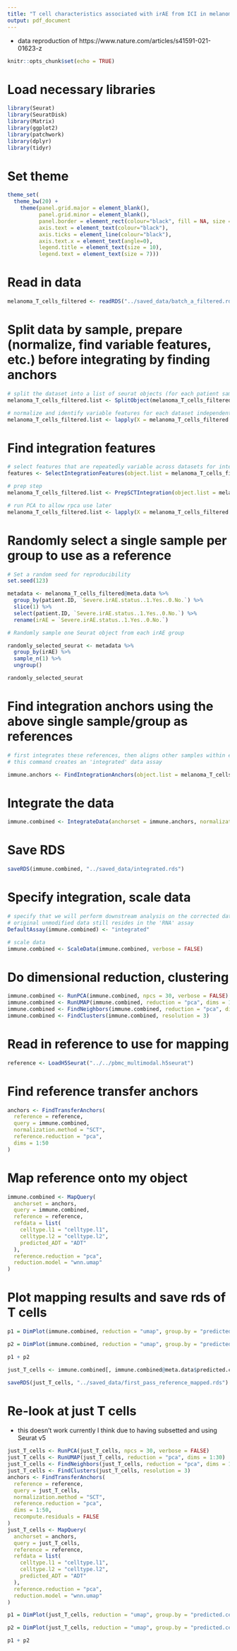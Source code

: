 ```yaml
---
title: "T cell characteristics associated with irAE from ICI in melanoma"
output: pdf_document
---
```


 - data reproduction of https://www.nature.com/articles/s41591-021-01623-z

```r
knitr::opts_chunk$set(echo = TRUE)
```

# Load necessary libraries

```r

library(Seurat)
library(SeuratDisk)
library(Matrix)
library(ggplot2)
library(patchwork)
library(dplyr)
library(tidyr)

```

# Set theme

```r

theme_set(
  theme_bw(20) +
    theme(panel.grid.major = element_blank(),
          panel.grid.minor = element_blank(),
          panel.border = element_rect(colour="black", fill = NA, size = 1),
          axis.text = element_text(colour="black"),
          axis.ticks = element_line(colour="black"),
          axis.text.x = element_text(angle=0),
          legend.title = element_text(size = 10),
          legend.text = element_text(size = 7)))

```

# Read in data

```r

melanoma_T_cells_filtered <- readRDS("../saved_data/batch_a_filtered.rds")

```

# Split data by sample, prepare (normalize, find variable features, etc.) before integrating by finding anchors

```r

# split the dataset into a list of seurat objects (for each patient sample)
melanoma_T_cells_filtered.list <- SplitObject(melanoma_T_cells_filtered, split.by = "patient.ID")

# normalize and identify variable features for each dataset independently
melanoma_T_cells_filtered.list <- lapply(X = melanoma_T_cells_filtered.list, FUN = SCTransform, method = "glmGamPoi")

```

# Find integration features

```r

# select features that are repeatedly variable across datasets for integration
features <- SelectIntegrationFeatures(object.list = melanoma_T_cells_filtered.list, nfeatures = 3000)

# prep step
melanoma_T_cells_filtered.list <- PrepSCTIntegration(object.list = melanoma_T_cells_filtered.list, anchor.features = features)

# run PCA to allow rpca use later
melanoma_T_cells_filtered.list <- lapply(X = melanoma_T_cells_filtered.list, FUN = RunPCA, features = features)

```

# Randomly select a single sample per group to use as a reference

```r

# Set a random seed for reproducibility
set.seed(123)

metadata <- melanoma_T_cells_filtered@meta.data %>%
  group_by(patient.ID, `Severe.irAE.status..1.Yes..0.No.`) %>%
  slice(1) %>%
  select(patient.ID, `Severe.irAE.status..1.Yes..0.No.`) %>%
  rename(irAE = `Severe.irAE.status..1.Yes..0.No.`)

# Randomly sample one Seurat object from each irAE group

randomly_selected_seurat <- metadata %>%
  group_by(irAE) %>%
  sample_n(1) %>%
  ungroup()

randomly_selected_seurat

```

# Find integration anchors using the above single sample/group as references

```r

# first integrates these references, then aligns other samples within each group to that integrated reference
# this command creates an 'integrated' data assay

immune.anchors <- FindIntegrationAnchors(object.list = melanoma_T_cells_filtered.list, reference = which(names(melanoma_T_cells_filtered.list) %in% randomly_selected_seurat$patient.ID), normalization.method = "SCT", anchor.features = features, reduction = "rpca", k.anchor = 10, dims = 1:30)

```

# Integrate the data

```r

immune.combined <- IntegrateData(anchorset = immune.anchors, normalization.method = "SCT")

```

# Save RDS

```r

saveRDS(immune.combined, "../saved_data/integrated.rds")

```

# Specify integration, scale data

```r

# specify that we will perform downstream analysis on the corrected data note that the
# original unmodified data still resides in the 'RNA' assay
DefaultAssay(immune.combined) <- "integrated"

# scale data
immune.combined <- ScaleData(immune.combined, verbose = FALSE)

```

# Do dimensional reduction, clustering

```r

immune.combined <- RunPCA(immune.combined, npcs = 30, verbose = FALSE)
immune.combined <- RunUMAP(immune.combined, reduction = "pca", dims = 1:30)
immune.combined <- FindNeighbors(immune.combined, reduction = "pca", dims = 1:30)
immune.combined <- FindClusters(immune.combined, resolution = 3)

```

# Read in reference to use for mapping

```r

reference <- LoadH5Seurat("../../pbmc_multimodal.h5seurat")

```

# Find reference transfer anchors

```r

anchors <- FindTransferAnchors(
  reference = reference,
  query = immune.combined,
  normalization.method = "SCT",
  reference.reduction = "pca",
  dims = 1:50
)

```

# Map reference onto my object

```r

immune.combined <- MapQuery(
  anchorset = anchors,
  query = immune.combined,
  reference = reference,
  refdata = list(
    celltype.l1 = "celltype.l1",
    celltype.l2 = "celltype.l2",
    predicted_ADT = "ADT"
  ),
  reference.reduction = "pca",
  reduction.model = "wnn.umap"
)

```

# Plot mapping results and save rds of T cells

```r

p1 = DimPlot(immune.combined, reduction = "umap", group.by = "predicted.celltype.l1", label = TRUE, label.size = 3, repel = TRUE) + NoLegend()

p2 = DimPlot(immune.combined, reduction = "umap", group.by = "predicted.celltype.l2", label = TRUE, label.size = 3 , repel = TRUE) + NoLegend()

p1 + p2

just_T_cells <- immune.combined[, immune.combined@meta.data$predicted.celltype.l1 %in% c("CD4 T", "CD8 T", "other T") & immune.combined@meta.data$predicted.celltype.l2 %in% c("CD8 TEM", "CD4 TEM", "CD8 TCM", "CD4 TCM", "Treg", "CD4 Naive", "CD8 Naive",  "dnT", "CD4 Proliferating", "CD8 Proliferating", "MAIT", "CD4 CTL", "CD8 CTL")]

saveRDS(just_T_cells, "../saved_data/first_pass_reference_mapped.rds")

```

# Re-look at just T cells

 - this doesn't work currently I think due to having subsetted and using Seurat v5

```r

just_T_cells <- RunPCA(just_T_cells, npcs = 30, verbose = FALSE)
just_T_cells <- RunUMAP(just_T_cells, reduction = "pca", dims = 1:30)
just_T_cells <- FindNeighbors(just_T_cells, reduction = "pca", dims = 1:30)
just_T_cells <- FindClusters(just_T_cells, resolution = 3)
anchors <- FindTransferAnchors(
  reference = reference,
  query = just_T_cells,
  normalization.method = "SCT",
  reference.reduction = "pca",
  dims = 1:50,
  recompute.residuals = FALSE
)
just_T_cells <- MapQuery(
  anchorset = anchors,
  query = just_T_cells,
  reference = reference,
  refdata = list(
    celltype.l1 = "celltype.l1",
    celltype.l2 = "celltype.l2",
    predicted_ADT = "ADT"
  ),
  reference.reduction = "pca", 
  reduction.model = "wnn.umap"
)

p1 = DimPlot(just_T_cells, reduction = "umap", group.by = "predicted.celltype.l1", label = TRUE, label.size = 3, repel = TRUE) + NoLegend()

p2 = DimPlot(just_T_cells, reduction = "umap", group.by = "predicted.celltype.l2", label = TRUE, label.size = 3 , repel = TRUE) + NoLegend()

p1 + p2

```